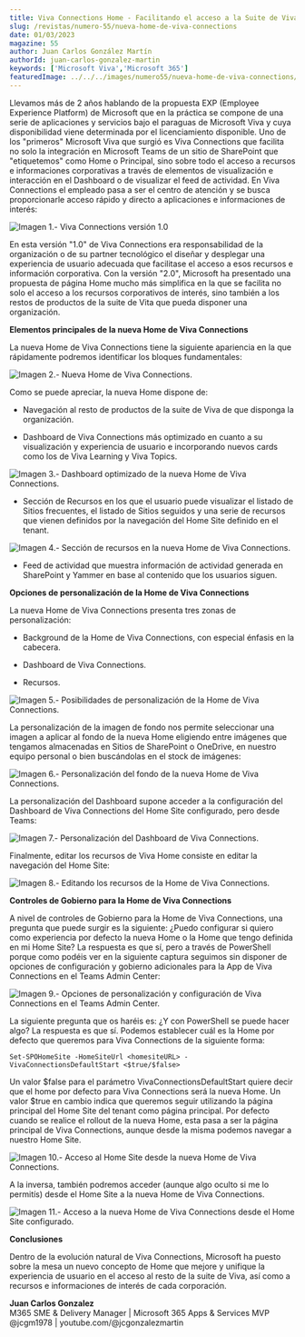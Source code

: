 ---
title: Viva Connections Home - Facilitando el acceso a la Suite de Viva y a la información corporativa
slug: /revistas/numero-55/nueva-home-de-viva-connections
date: 01/03/2023
magazine: 55
author: Juan Carlos González Martín
authorId: juan-carlos-gonzalez-martin
keywords: ['Microsoft Viva','Microsoft 365']
featuredImage: ../../../images/numero55/nueva-home-de-viva-connections/image1.png
---

Llevamos más de 2 años hablando de la propuesta EXP (Employee Experience
Platform) de Microsoft que en la práctica se compone de una serie de
aplicaciones y servicios bajo el paraguas de Microsoft Viva y cuya
disponibilidad viene determinada por el licenciamiento disponible. Uno
de los "primeros" Microsoft Viva que surgió es Viva Connections que
facilita no solo la integración en Microsoft Teams de un sitio de
SharePoint que "etiquetemos" como Home o Principal, sino sobre todo el
acceso a recursos e informaciones corporativas a través de elementos de
visualización e interacción en el Dashboard o de visualizar el feed de
actividad. En Viva Connections el empleado pasa a ser el centro de
atención y se busca proporcionarle acceso rápido y directo a
aplicaciones e informaciones de interés:

![**Imagen 1.- Viva Connections versión 1.0**](../../../images/numero55/nueva-home-de-viva-connections/image1.png)



En esta versión "1.0" de Viva Connections era responsabilidad de la
organización o de su partner tecnológico el diseñar y desplegar una
experiencia de usuario adecuada que facilitase el acceso a esos recursos
e información corporativa. Con la versión "2.0", Microsoft ha presentado
una propuesta de página Home mucho más simplifica en la que se facilita
no solo el acceso a los recursos corporativos de interés, sino también a
los restos de productos de la suite de Vita que pueda disponer una
organización.

**Elementos principales de la nueva Home de Viva Connections**

La nueva Home de Viva Connections tiene la siguiente apariencia en la
que rápidamente podremos identificar los bloques fundamentales:

![**Imagen 2.- Nueva Home de Viva Connections.**](../../../images/numero55/nueva-home-de-viva-connections/image2.png)


Como se puede apreciar, la nueva Home dispone de:

-   Navegación al resto de productos de la suite de Viva de que disponga
    la organización.

-   Dashboard de Viva Connections más optimizado en cuanto a su
    visualización y experiencia de usuario e incorporando nuevos cards
    como los de Viva Learning y Viva Topics.

![**Imagen 3.- Dashboard optimizado de la nueva Home de Viva Connections.**](../../../images/numero55/nueva-home-de-viva-connections/image3.png)



-   Sección de Recursos en los que el usuario puede visualizar el
    listado de Sitios frecuentes, el listado de Sitios seguidos y una
    serie de recursos que vienen definidos por la navegación del Home
    Site definido en el tenant.

![**Imagen 4.- Sección de recursos en la nueva Home de Viva Connections.**](../../../images/numero55/nueva-home-de-viva-connections/image4.png)



-   Feed de actividad que muestra información de actividad generada en
    SharePoint y Yammer en base al contenido que los usuarios siguen.

**Opciones de personalización de la Home de Viva Connections**

La nueva Home de Viva Connections presenta tres zonas de
personalización:

-   Background de la Home de Viva Connections, con especial énfasis en
    la cabecera.

-   Dashboard de Viva Connections.

-   Recursos.

![**Imagen 5.- Posibilidades de personalización de la Home de Viva Connections.**](../../../images/numero55/nueva-home-de-viva-connections/image5.png)



La personalización de la imagen de fondo nos permite seleccionar una
imagen a aplicar al fondo de la nueva Home eligiendo entre imágenes que
tengamos almacenadas en Sitios de SharePoint o OneDrive, en nuestro
equipo personal o bien buscándolas en el stock de imágenes:

![**Imagen 6.- Personalización del fondo de la nueva Home de Viva Connections.**](../../../images/numero55/nueva-home-de-viva-connections/image6.png)


La personalización del Dashboard supone acceder a la configuración del
Dashboard de Viva Connections del Home Site configurado, pero desde
Teams:

![**Imagen 7.- Personalización del Dashboard de Viva Connections.**](../../../images/numero55/nueva-home-de-viva-connections/image7.png)



Finalmente, editar los recursos de Viva Home consiste en editar la
navegación del Home Site:

![**Imagen 8.- Editando los recursos de la Home de Viva Connections.**](../../../images/numero55/nueva-home-de-viva-connections/image8.png)


**Controles de Gobierno para la Home de Viva Connections**

A nivel de controles de Gobierno para la Home de Viva Connections, una
pregunta que puede surgir es la siguiente: ¿Puedo configurar si quiero
como experiencia por defecto la nueva Home o la Home que tengo definida
en mi Home Site? La respuesta es que sí, pero a través de PowerShell
porque como podéis ver en la siguiente captura seguimos sin disponer de
opciones de configuración y gobierno adicionales para la App de Viva
Connections en el Teams Admin Center:

![**Imagen 9.- Opciones de personalización y configuración de Viva Connections en el Teams Admin Center.**](../../../images/numero55/nueva-home-de-viva-connections/image9.png)



La siguiente pregunta que os haréis es: ¿Y con PowerShell se puede hacer
algo? La respuesta es que sí. Podemos establecer cuál es la Home por
defecto que queremos para Viva Connections de la siguiente forma:

```
Set-SPOHomeSite -HomeSiteUrl <homesiteURL> -VivaConnectionsDefaultStart <$true/$false>
```

Un valor $false para el parámetro VivaConnectionsDefaultStart quiere
decir que el home por defecto para Viva Connections será la nueva Home.
Un valor $true en cambio indica que queremos seguir utilizando la
página principal del Home Site del tenant como página principal. Por
defecto cuando se realice el rollout de la nueva Home, esta pasa a ser
la página principal de Viva Connections, aunque desde la misma podemos
navegar a nuestro Home Site.

![Imagen 10.- Acceso al Home Site desde la nueva Home de Viva Connections.](../../../images/numero55/nueva-home-de-viva-connections/image10.png)



A la inversa, también podremos acceder (aunque algo oculto si me lo
permitís) desde el Home Site a la nueva Home de Viva Connections.

![**Imagen 11.- Acceso a la nueva Home de Viva Connections desde el Home Site configurado.**](../../../images/numero55/nueva-home-de-viva-connections/image11.png)



**Conclusiones**

Dentro de la evolución natural de Viva Connections, Microsoft ha puesto
sobre la mesa un nuevo concepto de Home que mejore y unifique la
experiencia de usuario en el acceso al resto de la suite de Viva, así
como a recursos e informaciones de interés de cada corporación.

**Juan Carlos Gonzalez** <br />
M365 SME & Delivery Manager | Microsoft 365 Apps & Services MVP <br />
@jcgm1978 | youtube.com/@jcgonzalezmartin 
 
